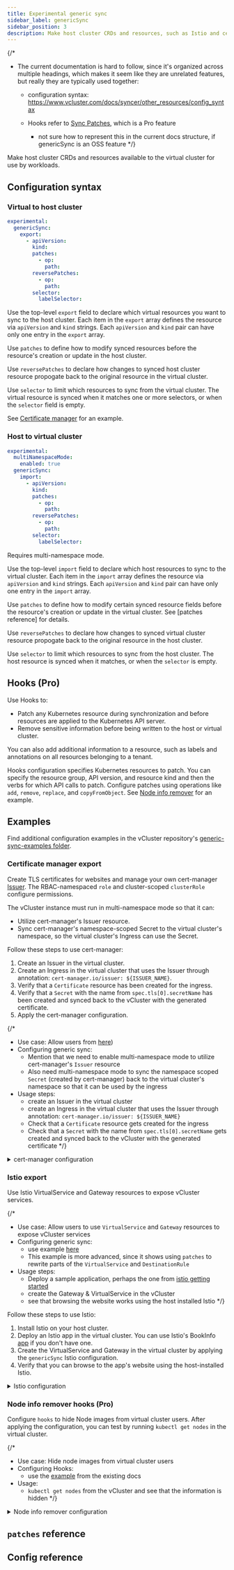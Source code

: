 ```yaml
---
title: Experimental generic sync
sidebar_label: genericSync
sidebar_position: 3
description: Make host cluster CRDs and resources, such as Istio and cert-manager, available to the virtual cluster for use by workloads. 
---
```


{/*
- The current documentation is hard to follow, since it's organized across multiple headings, which makes it seem like they are unrelated features, but really they are typically used together:
  - configuration syntax: https://www.vcluster.com/docs/syncer/other_resources/config_syntax

  - Hooks refer to [Sync Patches](https://www.vcluster.com/pro/docs/features/generic_resource_patches), which is a Pro feature
    - not sure how to represent this in the current docs structure, if genericSync is an OSS feature
*/}

Make host cluster CRDs and resources available to the virtual cluster for use by workloads.

## Configuration syntax

### Virtual to host cluster

```yaml
experimental:  
  genericSync:
    export:
      - apiVersion:
        kind:
        patches:
          - op:
            path:
        reversePatches:
          - op:
            path:
        selector:
          labelSelector:
```

Use the top-level `export` field to declare which virtual resources you want to sync to the host cluster. Each item in the `export` array defines the resource via `apiVersion` and `kind` strings. Each `apiVersion` and `kind` pair can have only one entry in the `export` array. 

Use `patches` to define how to modify synced resources before the resource's creation or update in the host cluster.   

Use `reversePatches` to declare how changes to synced host cluster resource propogate back to the original resource in the virtual cluster.

Use `selector` to limit which resources to sync from the virtual cluster. The virtual resource is synced when it matches one or more selectors, or when the `selector` field is empty. 

See [Certificate manager](#certificate-manager-export) for an example.

### Host to virtual cluster

```yaml
experimental:
  multiNamespaceMode:
    enabled: true
  genericSync:
    import:
      - apiVersion:
        kind:
        patches:
          - op:
            path:
        reversePatches:
          - op:
            path:
        selector:
          labelSelector:
```

Requires multi-namespace mode.

Use the top-level `import` field to declare which host resources to sync to the virtual cluster. Each item in the `import` array defines the resource via `apiVersion` and `kind` strings. Each `apiVersion` and `kind` pair can have only one entry in the `import` array. 

Use `patches` to define how to modify certain synced resource fields before the resource's creation or update in the virtual cluster. See [patches reference]  for details.  

Use `reversePatches` to declare how changes to synced virtual cluster resource propogate back to the original resource in the host cluster.

Use `selector` to limit which resources to sync from the host cluster. The host resource is synced when it matches, or when the `selector` is empty. 

## Hooks (Pro)

<ProAdmonition/>

Use Hooks to:

- Patch any Kubernetes resource during synchronization and before resources are applied to the Kubernetes API server. 
- Remove sensitive information before being written to the host or virtual cluster. 

You can also add additional information to a resource, such as labels and annotations on all resources belonging to a tenant.

Hooks configuration specifies Kubernetes resources to patch. You can specify the resource group, API version, and resource kind and then the verbs for
which API calls to patch. Configure patches using operations like `add`, `remove`, `replace`, and `copyFromObject`. See [Node info remover](#node-info-remover-hooks-pro) for an example.

## Examples

Find additional configuration examples in the vCluster repository's [generic-sync-examples folder](https://github.com/loft-sh/vcluster/tree/main/generic-sync-examples).

### Certificate manager export

Create TLS certificates for websites and manage your own cert-manager [Issuer](https://cert-manager.io/docs/concepts/issuer/). The RBAC-namespaced `role` and cluster-scoped `clusterRole` configure permissions.

The vCluster instance must run in multi-namespace mode so that it can:

- Utilize cert-manager's Issuer resource.
- Sync cert-manager's namespace-scoped Secret to the virtual cluster's namespace, so the virtual cluster's Ingress can use the Secret.

Follow these steps to use cert-manager:

1. Create an Issuer in the virtual cluster.
1. Create an Ingress in the virtual cluster that uses the Issuer through annotation: `cert-manager.io/issuer: ${ISSUER_NAME}`.
1. Verify that a `Certificate` resource has been created for the ingress.
1. Verify that a `Secret` with the name from `spec.tls[0].secretName` has been created and synced back to the vCluster with the generated certificate.
1. Apply the cert-manager configuration. 


{/*
- Use case: Allow users  from [here](https://github.com/loft-sh/vcluster/blob/main/generic-sync-examples/cert-manager))
- Configuring generic sync:
  - Mention that we need to enable multi-namespace mode to utilize cert-manager's `Issuer` resource
  - Also need multi-namespace mode to sync the namespace scoped `Secret` (created by cert-manager) back to the virtual cluster's namespace so that it can be used by the ingress
- Usage steps:
  - create an Issuer in the virtual cluster
  - create an Ingress in the virtual cluster that uses the Issuer through annotation: `cert-manager.io/issuer: ${ISSUER_NAME}`
  - Check that a `Certificate` resource gets created for the ingress
  - Check that a `Secret` with the name from `spec.tls[0].secretName` gets created and synced back to the vCluster with the generated certificate
*/}

<details>
  <summary>cert-manager configuration</summary>
<CodeBlock language="yaml">{CertManagerConfig}</CodeBlock>
</details>

### Istio export

Use Istio VirtualService and Gateway resources to expose vCluster services.

{/*
- Use case: Allow users to use `VirtualService` and `Gateway` resources to expose vCluster services
- Configuring generic sync:
  - use example [here](https://github.com/loft-sh/vcluster/tree/main/generic-sync-examples/istio)
  - This example is more advanced, since it shows using `patches` to rewrite parts of the `VirtualService` and `DestinationRule`
- Usage steps:
  - Deploy a sample application, perhaps the one from [istio getting started](https://istio.io/latest/docs/setup/getting-started/#bookinfo)
  - create the Gateway & VirtualService in the vCluster
  - see that browsing the website works using the host installed Istio
*/}

Follow these steps to use Istio:

1. Install Istio on your host cluster.
1. Deploy an Istio app in the virtual cluster. You can use Istio's BookInfo [app](https://istio.io/latest/docs/setup/getting-started/#bookinfo) if you don't have one.
1. Create the VirtualService and Gateway in the virtual cluster by applying the `genericSync` Istio configuration. 
1. Verify that you can browse to the app's website using the host-installed Istio.

<details>
  <summary>Istio configuration</summary>
<CodeBlock language="yaml">{IstioBasicConfig}</CodeBlock>
</details>

### Node info remover hooks (Pro)

<ProAdmonition/>

Configure `hooks` to hide Node images from virtual cluster users. After applying the configuration, you can test by running `kubectl get nodes` in the virtual cluster.

{/*
- Use case: Hide node images from virtual cluster users
- Configuring Hooks:
  - use the [example](https://www.vcluster.com/pro/docs/features/generic_resource_patches#example---node-info-remover) from the existing docs
- Usage:
  - `kubectl get nodes` from the vCluster and see that the information is hidden
*/}


<details>
  <summary>Node info remover configuration</summary>
<CodeBlock language="yaml">{NodeInfoRemoverConfig}</CodeBlock>
</details>

## `patches` reference

<PatchesRef/>

## Config reference

<ExperimentalGenericSync/>
